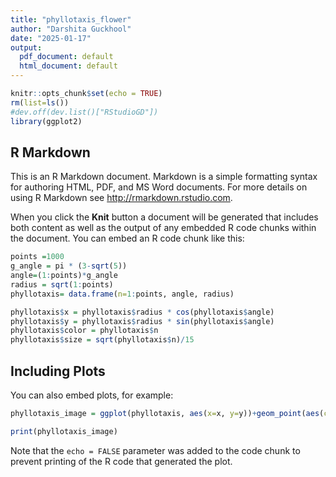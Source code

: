 ---
title: "phyllotaxis_flower"
author: "Darshita Guckhool"
date: "2025-01-17"
output:
  pdf_document: default
  html_document: default
---

```{r setup, include=FALSE}
knitr::opts_chunk$set(echo = TRUE)
rm(list=ls())
#dev.off(dev.list()["RStudioGD"])
library(ggplot2)
```

## R Markdown

This is an R Markdown document. Markdown is a simple formatting syntax for authoring HTML, PDF, and MS Word documents. For more details on using R Markdown see <http://rmarkdown.rstudio.com>.

When you click the **Knit** button a document will be generated that includes both content as well as the output of any embedded R code chunks within the document. You can embed an R code chunk like this:

```{r cars}
points =1000
g_angle = pi * (3-sqrt(5))
angle=(1:points)*g_angle
radius = sqrt(1:points)
phyllotaxis= data.frame(n=1:points, angle, radius)

phyllotaxis$x = phyllotaxis$radius * cos(phyllotaxis$angle)
phyllotaxis$y = phyllotaxis$radius * sin(phyllotaxis$angle)
phyllotaxis$color = phyllotaxis$n
phyllotaxis$size = sqrt(phyllotaxis$n)/15
```

## Including Plots

You can also embed plots, for example:

```{r pressure, echo=FALSE}
phyllotaxis_image = ggplot(phyllotaxis, aes(x=x, y=y))+geom_point(aes(color = color, size=size), alpha = 0.7)+scale_color_gradient(low="green", high="purple")+theme_void()+theme(legend.position = "none")

print(phyllotaxis_image)
```

Note that the `echo = FALSE` parameter was added to the code chunk to prevent printing of the R code that generated the plot.
